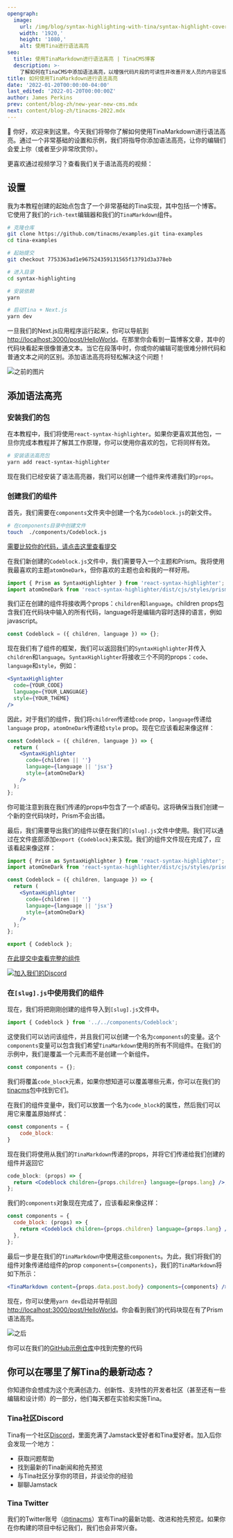 ```yaml
---
opengraph:
  image:
    url: /img/blog/syntax-highlighting-with-tina/syntax-highlight-cover.png
    width: '1920,'
    height: '1080,'
    alt: 使用Tina进行语法高亮
seo:
  title: 使用TinaMarkdown进行语法高亮 | TinaCMS博客
  description: >-
    了解如何在TinaCMS中添加语法高亮，以增强代码片段的可读性并改善开发人员的内容呈现。
title: 如何使用TinaMarkdown进行语法高亮
date: '2022-01-20T00:00:00-04:00'
last_edited: '2022-01-20T00:00:00Z'
author: James Perkins
prev: content/blog-zh/new-year-new-cms.mdx
next: content/blog-zh/tinacms-2022.mdx
---
```


👋 你好，欢迎来到这里。今天我们将带你了解如何使用TinaMarkdown进行语法高亮。通过一个非常基础的设置和示例，我们将指导你添加语法高亮，让你的编辑们会爱上你（或者至少非常欣赏你）。

更喜欢通过视频学习？查看我们关于语法高亮的视频：

<Youtube embedSrc="https://www.youtube.com/embed/Qp-7YlGisBM" />

## 设置

我为本教程创建的起始点包含了一个非常基础的Tina实现，其中包括一个博客。它使用了我们的`rich-text`编辑器和我们的`TinaMarkdown`组件。

```bash
# 克隆仓库
git clone https://github.com/tinacms/examples.git tina-examples
cd tina-examples

# 起始提交
git checkout 7753363ad1e967524359131565f13791d3a378eb

# 进入目录
cd syntax-highlighting

# 安装依赖
yarn

# 启动Tina + Next.js
yarn dev
```

一旦我们的Next.js应用程序运行起来，你可以导航到[http://localhost:3000/post/HelloWorld](http://localhost:3000/post/HelloWorld)。在那里你会看到一篇博客文章，其中的代码块看起来很像普通文本。当它在段落中时，你或你的编辑可能很难分辨代码和普通文本之间的区别。添加语法高亮将轻松解决这个问题！

![之前的图片](/img/blog/syntax-highlighting-with-tina/before-image.webp)

## 添加语法高亮

### 安装我们的包

在本教程中，我们将使用`react-syntax-highlighter`。如果你更喜欢其他包，一旦你完成本教程并了解其工作原理，你可以使用你喜欢的包，它将同样有效。

```bash
# 安装语法高亮包
yarn add react-syntax-highlighter
```

现在我们已经安装了语法高亮器，我们可以创建一个组件来传递我们的`props`。

### 创建我们的组件

首先，我们需要在`components`文件夹中创建一个名为`Codeblock.js`的新文件。

```bash
# 在components目录中创建文件
touch  ./components/Codeblock.js
```

[需要比较你的代码，请点击这里查看提交](https://github.com/tinacms/examples/commit/cdfbe238aa5510ec699f4b5066daf3dfc5fcb5ae)

在我们新创建的`Codeblock.js`文件中，我们需要导入一个主题和Prism。我将使用我最喜欢的主题`atomOneDark`，但你喜欢的主题也会和我的一样好用。

```jsx
import { Prism as SyntaxHighlighter } from 'react-syntax-highlighter';
import atomOneDark from 'react-syntax-highlighter/dist/cjs/styles/prism/material-dark';
```

我们正在创建的组件将接收两个props：`children`和`language`。children props包含我们在代码块中输入的所有代码，language将是编辑内容时选择的语言，例如javascript。

```jsx
const Codeblock = ({ children, language }) => {};
```

现在我们有了组件的框架，我们可以返回我们的`SyntaxHighlighter`并传入`children`和`language`。`SyntaxHighlighter`将接收三个不同的props：`code`、`language`和`style`，例如：

```jsx
<SyntaxHighlighter
  code={YOUR_CODE}
  language={YOUR_LANGUAGE}
  style={YOUR_THEME}
/>
```

因此，对于我们的组件，我们将`children`传递给`code` prop，`language`传递给`language` prop，`atomOneDark`传递给`style` prop。现在它应该看起来像这样：

```jsx
const Codeblock = ({ children, language }) => {
  return (
    <SyntaxHighlighter
      code={children || ''}
      language={language || 'jsx'}
      style={atomOneDark}
    />
  );
};
```

你可能注意到我在我们传递的props中包含了一个*或*语句。这将确保当我们创建一个新的空代码块时，Prism不会出错。

最后，我们需要导出我们的组件以便在我们的`[slug].js`文件中使用。我们可以通过在文件底部添加`export {Codeblock}`来实现。我们的组件文件现在完成了，应该看起来像这样：

```jsx
import { Prism as SyntaxHighlighter } from 'react-syntax-highlighter';
import atomOneDark from 'react-syntax-highlighter/dist/cjs/styles/prism/material-dark';

const Codeblock = ({ children, language }) => {
  return (
    <SyntaxHighlighter
      code={children || ''}
      language={language || 'jsx'}
      style={atomOneDark}
    />
  );
};

export { Codeblock };
```

[在此提交中查看完整的组件](https://github.com/tinacms/examples/commit/983d80dd7fa07e29fb0d6802d989e40f260fb95d)

[![加入我们的Discord](/img/join-discord.png)](https://discord.com/invite/zumN63Ybpf)

### 在`[slug].js`中使用我们的组件

现在，我们将把刚刚创建的组件导入到`[slug].js`文件中。

```jsx
import { Codeblock } from '../../components/Codeblock';
```

这使我们可以访问该组件，并且我们可以创建一个名为`components`的变量。这个`components`变量可以包含我们希望`TinaMarkdown`使用的所有不同组件。在我们的示例中，我们是覆盖一个元素而不是创建一个新组件。

```jsx
const components = {};
```

我们将覆盖`code_block`元素，如果你想知道可以覆盖哪些元素，你可以在我们的[tinacms](https://github.com/tinacms/tinacms)包中找到它们。

在我们的组件变量中，我们可以放置一个名为`code_block`的属性，然后我们可以用它来覆盖原始样式：

```jsx
const components = {
    code_block:
}
```

现在我们将使用从我们的`TinaMarkdown`传递的props，并将它们传递给我们创建的组件并返回它

```jsx
code_block: (props) => {
  return <Codeblock children={props.children} language={props.lang} />;
};
```

我们的`components`对象现在完成了，应该看起来像这样：

```jsx
const components = {
  code_block: (props) => {
    return <Codeblock children={props.children} language={props.lang} />;
  },
};
```

最后一步是在我们的`TinaMarkdown`中使用这些`components`。为此，我们将我们的组件对象传递给组件的prop `components={components}`，我们的`TinaMarkdown`将如下所示：

```jsx
<TinaMarkdown content={props.data.post.body} components={components} />
```

现在，你可以使用`yarn dev`启动并导航回[http://localhost:3000/post/HelloWorld](http://localhost:3000/post/HelloWorld)。你会看到我们的代码块现在有了Prism语法高亮。

![之后](/img/blog/syntax-highlighting-with-tina/after-image.webp)

你可以在我们的[GitHub示例仓库](https://github.com/tinacms/tinacms/tree/main/examples)中找到完整的代码

## 你可以在哪里了解Tina的最新动态？

你知道你会想成为这个充满创造力、创新性、支持性的开发者社区（甚至还有一些编辑和设计师）的一部分，他们每天都在实验和实施Tina。

### Tina社区Discord

Tina有一个社区[Discord](https://discord.com/invite/zumN63Ybpf)，里面充满了Jamstack爱好者和Tina爱好者。加入后你会发现一个地方：

* 获取问题帮助
* 找到最新的Tina新闻和抢先预览
* 与Tina社区分享你的项目，并谈论你的经验
* 聊聊Jamstack

### Tina Twitter

我们的Twitter账号（[@tinacms](https://twitter.com/tinacms)）宣布Tina的最新功能、改进和抢先预览。如果你在你构建的项目中标记我们，我们也会非常兴奋。